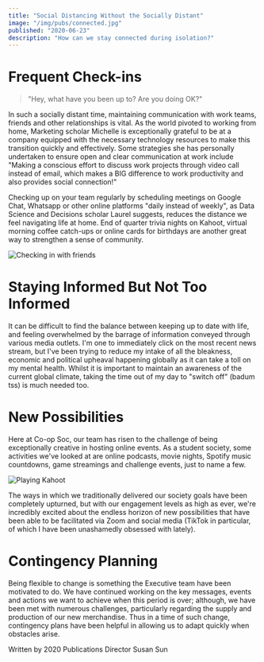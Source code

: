 ```yaml
---
title: "Social Distancing Without the Socially Distant"
image: "/img/pubs/connected.jpg"
published: "2020-06-23"
description: "How can we stay connected during isolation?"
---
```


# Frequent Check-ins

> "Hey, what have you been up to? Are you doing OK?"

In such a socially distant time, maintaining communication with work teams,
friends and other relationships is vital. As the world pivoted to working from
home, Marketing scholar Michelle is exceptionally grateful to be at a company
equipped with the necessary technology resources to make this transition quickly
and effectively. Some strategies she has personally undertaken to ensure open
and clear communication at work include "Making a conscious effort to discuss
work projects through video call instead of email, which makes a BIG difference
to work productivity and also provides social connection!"

Checking up on your team regularly by scheduling meetings on Google Chat,
Whatsapp or other online platforms "daily instead of weekly", as Data Science
and Decisions scholar Laurel suggests, reduces the distance we feel navigating
life at home. End of quarter trivia nights on Kahoot, virtual morning coffee
catch-ups or online cards for birthdays are another great way to strengthen a
sense of community.

![Checking in with friends](/img/pubs/checkin.png)

# Staying Informed But Not Too Informed

It can be difficult to find the balance between keeping up to date with life,
and feeling overwhelmed by the barrage of information conveyed through various
media outlets. I'm one to immediately click on the most recent news stream, but
I've been trying to reduce my intake of all the bleakness, economic and
political upheaval happening globally as it can take a toll on my mental health.
Whilst it is important to maintain an awareness of the current global climate,
taking the time out of my day to "switch off" (badum tss) is much needed too.

# New Possibilities

Here at Co-op Soc, our team has risen to the challenge of being exceptionally
creative in hosting online events. As a student society, some activities we've
looked at are online podcasts, movie nights, Spotify music countdowns, game
streamings and challenge events, just to name a few.

![Playing Kahoot](/img/pubs/kahoot.png)

The ways in which we traditionally delivered our society goals have been
completely upturned, but with our engagement levels as high as ever, we're
incredibly excited about the endless horizon of new possibilities that have
been able to be facilitated via Zoom and social media (TikTok in particular, of
which I have been unashamedly obsessed with lately).

# Contingency Planning

Being flexible to change is something the Executive team have been motivated to
do. We have continued working on the key messages, events and actions we want to
achieve when this period is over; although, we have been met with numerous
challenges, particularly regarding the supply and production of our new
merchandise. Thus in a time of such change, contingency plans have been helpful
in allowing us to adapt quickly when obstacles arise.

Written by 2020 Publications Director Susan Sun
